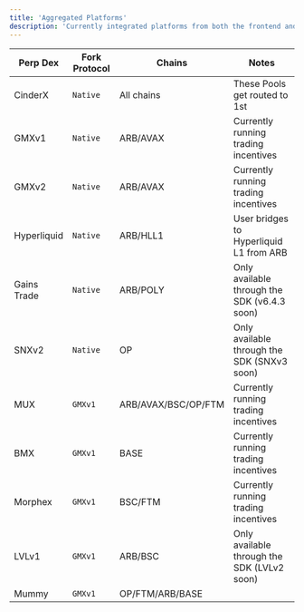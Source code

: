 ```yaml
---
title: 'Aggregated Platforms'
description: 'Currently integrated platforms from both the frontend and SDK'
---
```


| Perp Dex   | Fork Protocol          |   Chains     |         Notes                     |
| ----------- | ------------------------ | ---------------------- | ---------------------- |
| CinderX | `Native` | All chains | These Pools get routed to 1st
| GMXv1 | `Native` | ARB/AVAX | Currently running trading incentives
| GMXv2 | `Native` | ARB/AVAX | Currently running trading incentives
| Hyperliquid | `Native` | ARB/HLL1 | User bridges to Hyperliquid L1 from ARB
| Gains Trade | `Native` | ARB/POLY | Only available through the SDK (v6.4.3 soon)
| SNXv2 | `Native` | OP | Only available through the SDK (SNXv3 soon)
| MUX | `GMXv1` | ARB/AVAX/BSC/OP/FTM | Currently running trading incentives
| BMX | `GMXv1` | BASE | Currently running trading incentives
| Morphex | `GMXv1` | BSC/FTM | Currently running trading incentives
| LVLv1 | `GMXv1` | ARB/BSC | Only available through the SDK (LVLv2 soon)
| Mummy | `GMXv1` | OP/FTM/ARB/BASE | 

